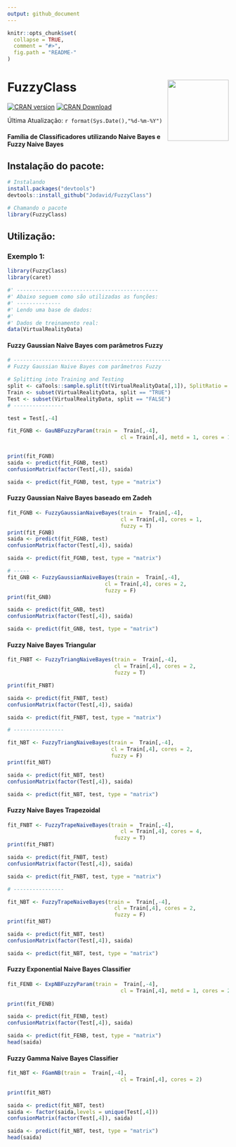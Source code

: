 ```yaml
---
output: github_document
---
```


```r
knitr::opts_chunk$set(
  collapse = TRUE, 
  comment = "#>",
  fig.path = "README-"  
)
```

# FuzzyClass <img src="man/figures/logo.png" align="right" height="139"/>

<!-- badges: start -->

[![CRAN version](https://www.r-pkg.org/badges/version/FuzzyClass)](https://cran.r-project.org/package=sFuzzyClass)
[![CRAN Download](https://cranlogs.r-pkg.org/badges/grand-total/FuzzyClass)](https://cran.r-project.org/package=FuzzyClass)
<!-- badges: end -->


Última Atualização: `r format(Sys.Date(),"%d-%m-%Y")`

#### Família de Classificadores utilizando Naive Bayes e Fuzzy Naive Bayes

<!--
## Resumo:


Um dos classificadores, foi uma nova abordagem do algoritmo **Naive Bayes** que junto com meu orientador [**Ronei Moraes**](mailto:ronei@de.ufpb.br) propusemos no meu TCC de graduação em Estatística defendido no fim de 2014 na UFPB ([link para a documento do TCC intitulado como *'Sistema de avaliação de treinamento baseado em realidade virtual usando rede de probabilidade fuzzy fundamentada na distribuição Normal Fuzzy.'*](http://www.de.ufpb.br/graduacao/tcc/TCC2014p2Jodavid.pdf)), e publicado em periódico esse ano (2021) com o título [*'A New Bayesian Network Based on Gaussian Naive Bayes with Fuzzy Parameters for Training Assessment in Virtual Simulators'*](https://link.springer.com/article/10.1007/s40815-020-00936-4) (publicado na [International Journal of Fuzzy Systems](https://www.springer.com/journal/40815)).
-->


## Instalação do pacote:

```r
# Instalando
install.packages("devtools")
devtools::install_github("Jodavid/FuzzyClass")

# Chamando o pacote
library(FuzzyClass)
```


## Utilização:

### Exemplo 1:

```r

library(FuzzyClass)
library(caret)

#' ---------------------------------------------
#' Abaixo seguem como são utilizadas as funções:
#' --------------
#' Lendo uma base de dados:
#'
#' Dados de treinamento real:
data(VirtualRealityData)
```

#### Fuzzy Gaussian Naive Bayes com parâmetros Fuzzy

```r
# --------------------------------------------------
# Fuzzy Gaussian Naive Bayes com parâmetros Fuzzy

# Splitting into Training and Testing
split <- caTools::sample.split(t(VirtualRealityData[,1]), SplitRatio = 0.7)
Train <- subset(VirtualRealityData, split == "TRUE")
Test <- subset(VirtualRealityData, split == "FALSE")
# ----------------

test = Test[,-4]

fit_FGNB <- GauNBFuzzyParam(train =  Train[,-4],
                                    cl = Train[,4], metd = 1, cores = 1)


print(fit_FGNB)
saida <- predict(fit_FGNB, test)
confusionMatrix(factor(Test[,4]), saida)

saida <- predict(fit_FGNB, test, type = "matrix")
```

#### Fuzzy Gaussian Naive Bayes baseado em Zadeh

```r
fit_FGNB <- FuzzyGaussianNaiveBayes(train =  Train[,-4],
                                    cl = Train[,4], cores = 1,
                                    fuzzy = T)
print(fit_FGNB)
saida <- predict(fit_FGNB, test)
confusionMatrix(factor(Test[,4]), saida)

saida <- predict(fit_FGNB, test, type = "matrix")

# -----
fit_GNB <- FuzzyGaussianNaiveBayes(train =  Train[,-4],
                               cl = Train[,4], cores = 2,
                               fuzzy = F)
print(fit_GNB)

saida <- predict(fit_GNB, test)
confusionMatrix(factor(Test[,4]), saida)

saida <- predict(fit_GNB, test, type = "matrix")

```

#### Fuzzy Naive Bayes Triangular

```r
fit_FNBT <- FuzzyTriangNaiveBayes(train =  Train[,-4],
                                  cl = Train[,4], cores = 2,
                                  fuzzy = T)

print(fit_FNBT)

saida <- predict(fit_FNBT, test)
confusionMatrix(factor(Test[,4]), saida)

saida <- predict(fit_FNBT, test, type = "matrix")

# ----------------

fit_NBT <- FuzzyTriangNaiveBayes(train =  Train[,-4],
                                 cl = Train[,4], cores = 2,
                                 fuzzy = F)
print(fit_NBT)

saida <- predict(fit_NBT, test)
confusionMatrix(factor(Test[,4]), saida)

saida <- predict(fit_NBT, test, type = "matrix")

```

#### Fuzzy Naive Bayes Trapezoidal

```r

fit_FNBT <- FuzzyTrapeNaiveBayes(train =  Train[,-4],
                                    cl = Train[,4], cores = 4,
                                  fuzzy = T)
print(fit_FNBT)

saida <- predict(fit_FNBT, test)
confusionMatrix(factor(Test[,4]), saida)

saida <- predict(fit_FNBT, test, type = "matrix")

# ----------------

fit_NBT <- FuzzyTrapeNaiveBayes(train =  Train[,-4],
                                  cl = Train[,4], cores = 2,
                                  fuzzy = F)
print(fit_NBT)

saida <- predict(fit_NBT, test)
confusionMatrix(factor(Test[,4]), saida)

saida <- predict(fit_NBT, test, type = "matrix")

```

#### Fuzzy Exponential Naive Bayes Classifier

```r

fit_FENB <- ExpNBFuzzyParam(train =  Train[,-4],
                                    cl = Train[,4], metd = 1, cores = 2)
                              
print(fit_FENB)

saida <- predict(fit_FENB, test)
confusionMatrix(factor(Test[,4]), saida)

saida <- predict(fit_FENB, test, type = "matrix")
head(saida)

```

#### Fuzzy Gamma Naive Bayes Classifier

```r

fit_NBT <- FGamNB(train =  Train[,-4],
                                    cl = Train[,4], cores = 2)
                              
print(fit_NBT)

saida <- predict(fit_NBT, test)
saida <- factor(saida,levels = unique(Test[,4]))
confusionMatrix(factor(Test[,4]), saida)

saida <- predict(fit_NBT, test, type = "matrix")
head(saida)

```
